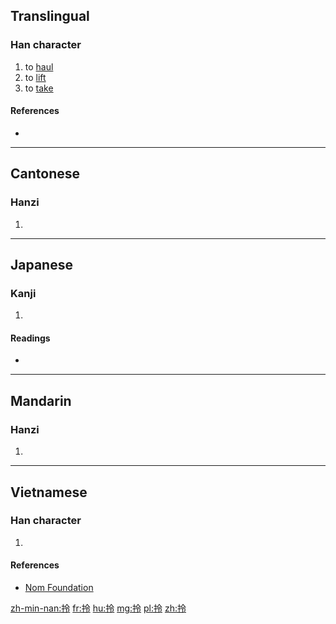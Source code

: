 ==Translingual==

===Han character===
{{Han char|rn=64|rad=手|as=05|sn=8|four=5803<sub>7</sub>|canj=手人戈戈 (QOII)|ids=⿰[[扌]][[令]]}}

# to [[haul]]
# to [[lift]]
# to [[take]]

====References====
* {{Han ref|kx=0425.080|dkj=11953|dj=0773.130|hdz=31855.050|uh=62CE|ud=25294|bh=A9F0|bd=43504}}

----

==Cantonese==

===Hanzi===
{{yue-hanzi|jyut=ling1|y=ling1}}

# {{defn|lang=yue|sort=手05}}

----

==Japanese==

===Kanji===
{{ja-kanji|grade=|rs=手05}}

# {{defn|lang=ja|sort=手05}}

====Readings====
* {{ja-readings|on=[[れい]] (rei), [[りょう]] (ryō)|kun=[[かける]] (kakeru)}}

----

==Mandarin==

===Hanzi===
{{cmn-hanzi|pin=[[līn]] ([[lin1]]), [[līng]] ([[ling1]])|wg=lin<sup>1</sup>, ling<sup>1</sup>}}

# {{defn|lang=cmn|sort=手05}}

----

==Vietnamese==

===Han character===
{{vi-hantu|[[lanh]], [[linh]], [[nhạnh]]|rs=手05}}

# {{defn|lang=vi|sort=手05}}

====References====
*[http://nomfoundation.org/common/nom_details.php?codepoint=62ce Nom Foundation]

[[zh-min-nan:拎]]
[[fr:拎]]
[[hu:拎]]
[[mg:拎]]
[[pl:拎]]
[[zh:拎]]